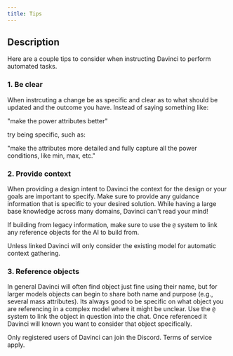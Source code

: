 ```yaml
---
title: Tips
---
```


## Description
Here are a couple tips to consider when instructing Davinci to perform automated tasks.

### 1. Be clear
When instrcuting a change be as specific and clear as to what should be updated and the outcome you have. Instead of saying something like:

"make the power attributes better"
 
 try being specific, such as:
 
"make the attributes more detailed and fully capture all the power conditions, like min, max, etc."


### 2. Provide context
When providing a design intent to Davinci the context for the design or your goals are important to specify. Make sure to provide any guidance information that is specific to your desired solution. While having a large base knowledge across many domains, Davinci can't read your mind!

If building from legacy information, make sure to use the `@` system to link any reference objects for the AI to build from.

<Note>Unless linked Davinci will only consider the existing model for automatic context gathering.</Note>

### 3. Reference objects
In general Davinci will often find object just fine using their name, but for larger models objects can begin to share both name and purpose (e.g., several mass attributes). Its always good to be specific on what object you are referencing in a complex model where it might be unclear. Use the `@` system to link the object in question into the chat. Once referenced it Davinci will known you want to consider that object specifically.






<Info>Only registered users of Davinci can join the Discord. Terms of service apply.</Info>

